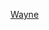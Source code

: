 {{US county navigation box
| template_name = 韋恩縣 (印地安納州)
| collapse_state = 
| listclass = hlist
| county = 韋恩縣
| state = 印地安納州

| map_image = Map of Indiana highlighting Wayne County.svg
| map_caption = 
| map_size = 100x100

| seat = 里士滿

| title1 = [[都市]]
| body1 = 
* [[里士满 (印第安纳州)|里士滿]]

| title2 = [[鎮|市鎮]]
| body2  = 
* [[波士頓 (印地安納州)|波士頓]] 
* [[劍橋城 (印地安納州)|劍橋城]] 
* [[森特維爾 (印地安納州)|森特維爾]] 
* [[都柏林 (印地安納州)|都柏林]] 
* [[東日爾曼敦 (印地安納州)|東日爾曼敦]] 
* [[伊科諾米 (印地安納州)|伊科諾米]] 
* [[方廷城 (印地安納州)|方廷城]] 
* [[格林斯福克 (印地安納州)|格林斯福克]] 
* [[哈格斯敦 (印地安納州)|哈格斯敦]] 
* [[米爾頓 (印地安納州)|米爾頓]] 
* [[芒特奧本 (印地安納州)|芒特奧本]] 
* [[斯普林格羅夫 (印地安納州)|斯普林格羅夫]] 
* [[懷特沃特 (印地安納州)|懷特沃特]]

| title3 = [[行政鎮區]]
| body3  =
* [[阿賓頓鎮區 (印地安納州韋恩縣)|阿賓頓]] 
* [[波士頓鎮區 (印地安納州韋恩縣)|波士頓]] 
* [[森特鎮區 (印地安納州韋恩縣)|森特]] 
* [[克萊鎮區 (印地安納州韋恩縣)|克萊]] 
* [[多爾頓鎮區 (印地安納州韋恩縣)|多爾頓]] 
* [[富蘭克林鎮區 (印地安納州韋恩縣)|富蘭克林]] 
* [[格林鎮區 (印地安納州韋恩縣)|格林]] 
* [[哈里森鎮區 (印地安納州韋恩縣)|哈里森]] 
* [[傑克遜鎮區 (印地安納州韋恩縣)|傑克遜]] 
* [[傑佛遜鎮區 (印地安納州韋恩縣)|傑佛遜]] 
* [[新加登鎮區 (印地安納州韋恩縣)|新加登]] 
* [[佩里鎮區 (印地安納州韋恩縣)|佩里]] 
* [[華盛頓鎮區 (印地安納州韋恩縣)|華盛頓]] 
* [[韋恩鎮區 (印地安納州韋恩縣)|韋恩]] 
* [[韋伯斯特鎮區 (印地安納州韋恩縣)|韋伯斯特]]

| title4 =  [[非建制地區]]
| body4 = 
* [[阿賓頓 (印地安納州)|阿賓頓]] 
* [[比森斯 (印地安納州)|比森斯]] 
* [[貝塞爾 (印地安納州韋恩縣)|貝塞爾]] 
* [[切斯特 (印地安納州)|切斯特]]
* [[科勒奇角 (印地安納州韋恩縣)|科勒奇角]]
* [[多爾頓 (印地安納州)|多爾頓]] 
* [[東黑文 (印地安納州)|東黑文]] 
* [[富蘭克林 (印地安納州韋恩縣)|富蘭克林]]
* [[格林伍德 (印地安納州韋恩縣)|格林伍德]] 
* [[希瑟 (印地安納州)|希瑟]] 
* [[胡佛米爾 (印地安納州)|胡佛米爾]] 
* [[傑克遜堡 (印地安納州)|傑克遜堡]] 
* [[洛卡斯特格羅夫 (印地安納州韋恩縣)|洛卡斯特格羅夫]] 
* [[米德爾伯勒 (印地安納州)|米德伯勒]] 
* [[賓維爾 (印地安納州韋恩縣)|賓維爾]] 
* [[平胡克 (印地安納州韋恩縣)|平胡克]]
* [[南里士滿 (印地安納州)|南里士頓]]
* [[斯普林格羅夫高地 (印地安納州)|斯普林格羅夫高地]]
* [[韋恩 (印地安納州)|韋恩]]
* [[韋伯斯特 (印地安納州)|韋伯斯特]] 
* [[西格羅夫 (印地安納州)|西格羅夫]]
* [[威廉斯堡 (印地安納州)|威廉斯堡]]

}}<noinclude>
[[Category:印第安納州縣份導航模板|Wayne]]
</noinclude>